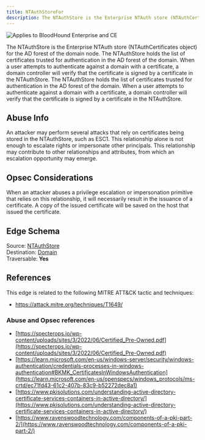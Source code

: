 ```yaml
---
title: NTAuthStoreFor
description: The NTAuthStore is the Enterprise NTAuth store (NTAuthCertificates object) for the AD forest of the domain node.
---
```


<img noZoom src="/assets/enterprise-AND-community-edition-pill-tag.svg" alt="Applies to BloodHound Enterprise and CE"/>


The NTAuthStore is the Enterprise NTAuth store (NTAuthCertificates object) for the AD forest of the domain node. The NTAuthStore holds the list of certificates trusted for authentication in the AD forest of the domain. When a user attempts to authenticate against a domain with a certificate, a domain controller will verify that the certificate is signed by a certificate in the NTAuthStore.
The NTAuthStore holds the list of certificates trusted for authentication in the AD forest of the domain. When a user attempts to authenticate against a domain with a certificate, a domain controller will verify that the certificate is signed by a certificate in the NTAuthStore.

## Abuse Info

An attacker may perform several attacks that rely on certificates being stored in the NTAuthStore, such as ESC1. This relationship alone is not enough to escalate rights or impersonate other principals. This relationship may contribute to other relationships and attributes, from which an escalation opportunity may emerge.

## Opsec Considerations

When an attacker abuses a privilege escalation or impersonation primitive that relies on this relationship, it will necessarily result in the issuance of a certificate. A copy of the issued certificate will be saved on the host that issued the certificate.

## Edge Schema

Source: [NTAuthStore](/resources/nodes/nt-auth-store)   
Destination: [Domain](/resources/nodes/domain)   
Traversable: **Yes**  

## References

This edge is related to the following MITRE ATT&CK tactic and techniques:

* https://attack.mitre.org/techniques/T1649/

### Abuse and Opsec references

* [https://specterops.io/wp-content/uploads/sites/3/2022/06/Certified_Pre-Owned.pdf](https://specterops.io/wp-content/uploads/sites/3/2022/06/Certified_Pre-Owned.pdf)
* [https://learn.microsoft.com/en-us/windows-server/security/windows-authentication/credentials-processes-in-windows-authentication#BKMK_CertificatesInWindowsAuthentication](https://learn.microsoft.com/en-us/openspecs/windows_protocols/ms-crtd/ec71fd43-61c2-407b-83c9-b52272dec8a1)
* [https://www.pkisolutions.com/understanding-active-directory-certificate-services-containers-in-active-directory/](https://www.pkisolutions.com/understanding-active-directory-certificate-services-containers-in-active-directory/)
* [https://www.ravenswoodtechnology.com/components-of-a-pki-part-2/](https://www.ravenswoodtechnology.com/components-of-a-pki-part-2/)


